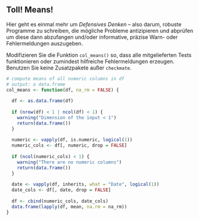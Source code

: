 ## Toll! Means!

Hier geht es einmal mehr um *Defensives Denken* -- also darum, robuste Programme zu schreiben, die mögliche Probleme antizipieren und abprüfen um diese dann abzufangen und/oder
informative, präzise Warn- oder Fehlermeldungen auszugeben.

Modifizieren Sie die Funktion `col_means()` so, dass alle mitgelieferten Tests
funktionieren oder zumindest hilfreiche Fehlermeldungen erzeugen. Benutzen Sie keine Zusatzpakete außer `checkmate`.

```r
# compute means of all numeric columns in df
# output: a data.frame
col_means <- function(df, na_rm = FALSE) {
  
  df <- as.data.frame(df)
  
  if (nrow(df) < 1 | ncol(df) < 1) {
    warning("Dimension of the input < 1")
    return(data.frame())
  }
  
  numeric <- vapply(df, is.numeric, logical(1))
  numeric_cols <- df[, numeric, drop = FALSE]
  
  if (ncol(numeric_cols) < 1) {
    warning("There are no numeric columns")
    return(data.frame())
  }
  
  date <- vapply(df, inherits, what = "Date", logical(1))
  date_cols <- df[, date, drop = FALSE]
  
  df <- cbind(numeric_cols, date_cols)
  data.frame(lapply(df, mean, na.rm = na_rm)) 
}
```







